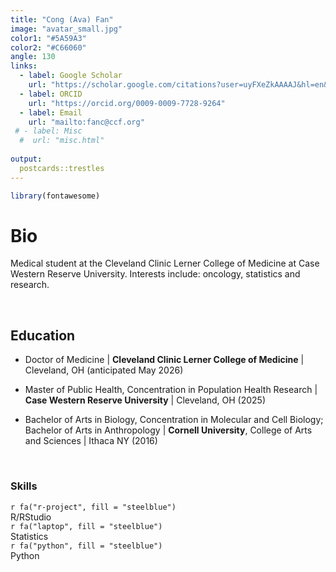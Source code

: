 ```yaml
---
title: "Cong (Ava) Fan"
image: "avatar_small.jpg"
color1: "#5A59A3"
color2: "#C66060"
angle: 130
links:
  - label: Google Scholar
    url: "https://scholar.google.com/citations?user=uyFXeZkAAAAJ&hl=en&authuser=1"
  - label: ORCID
    url: "https://orcid.org/0009-0009-7728-9264" 
  - label: Email
    url: "mailto:fanc@ccf.org"
 # - label: Misc
  #  url: "misc.html"
  
output:
  postcards::trestles
---
```


```r
library(fontawesome)
```


# Bio 
Medical student at the Cleveland Clinic Lerner College of Medicine at Case Western Reserve University. Interests include: oncology, statistics and research.

&nbsp;  

## Education

* Doctor of Medicine | **Cleveland Clinic Lerner College of Medicine** | Cleveland, OH (anticipated May 2026)

* Master of Public Health, Concentration in Population Health Research | **Case Western Reserve University** | Cleveland, OH (2025)

* Bachelor of Arts in Biology, Concentration in Molecular and Cell Biology; Bachelor of Arts in Anthropology | **Cornell University**, College of Arts and Sciences | Ithaca NY (2016)

&nbsp;  

### Skills

<section id=skills class="home-section wg-featurette">
<div class=home-section-bg>
</div>
<div class=container>
<div class="row featurette">
<div class="col-md-12 section-heading">
</div>
<div class="col-12 col-sm-4">
<div class=featurette-icon>`r fa("r-project", fill = "steelblue")`</div>
<div class=section-subheading>R/RStudio</div>
</div>

<div class="col-12 col-sm-4">
<div class=featurette-icon>`r fa("laptop", fill = "steelblue")`</div>
<div class=featurette-icon><i class="fab fa-java"></i></div>
<div class=section-subheading>Statistics</div>

</div>
<div class="col-12 col-sm-4">
<div class=featurette-icon>`r fa("python", fill = "steelblue")`</div>
<div class=section-subheading>Python</div>
</div>
</div>
</div>
</section>

&nbsp;  
